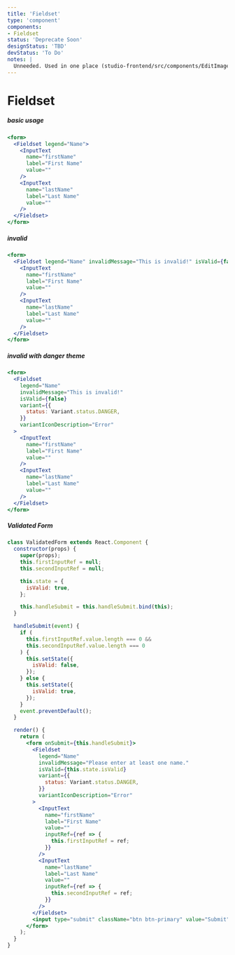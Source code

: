 ```yaml
---
title: 'Fieldset'
type: 'component'
components:
- Fieldset
status: 'Deprecate Soon'
designStatus: 'TBD'
devStatus: 'To Do'
notes: |
  Unneeded. Used in one place (studio-frontend/src/components/EditImageModal/index.jsx)
---
```



# Fieldset



##### basic usage

```jsx live
<form>
  <Fieldset legend="Name">
    <InputText
      name="firstName"
      label="First Name"
      value=""
    />
    <InputText
      name="lastName"
      label="Last Name"
      value=""
    />
  </Fieldset>
</form>
```

##### invalid

```jsx live
<form>
  <Fieldset legend="Name" invalidMessage="This is invalid!" isValid={false}>
    <InputText
      name="firstName"
      label="First Name"
      value=""
    />
    <InputText
      name="lastName"
      label="Last Name"
      value=""
    />
  </Fieldset>
</form>
```

##### invalid with danger theme

```jsx live
<form>
  <Fieldset
    legend="Name"
    invalidMessage="This is invalid!"
    isValid={false}
    variant={{
      status: Variant.status.DANGER,
    }}
    variantIconDescription="Error"
  >
    <InputText
      name="firstName"
      label="First Name"
      value=""
    />
    <InputText
      name="lastName"
      label="Last Name"
      value=""
    />
  </Fieldset>
</form>
```

##### Validated Form

```jsx live
class ValidatedForm extends React.Component {
  constructor(props) {
    super(props);
    this.firstInputRef = null;
    this.secondInputRef = null;

    this.state = {
      isValid: true,
    };

    this.handleSubmit = this.handleSubmit.bind(this);
  }

  handleSubmit(event) {
    if (
      this.firstInputRef.value.length === 0 &&
      this.secondInputRef.value.length === 0
    ) {
      this.setState({
        isValid: false,
      });
    } else {
      this.setState({
        isValid: true,
      });
    }
    event.preventDefault();
  }

  render() {
    return (
      <form onSubmit={this.handleSubmit}>
        <Fieldset
          legend="Name"
          invalidMessage="Please enter at least one name."
          isValid={this.state.isValid}
          variant={{
            status: Variant.status.DANGER,
          }}
          variantIconDescription="Error"
        >
          <InputText
            name="firstName"
            label="First Name"
            value=""
            inputRef={ref => {
              this.firstInputRef = ref;
            }}
          />
          <InputText
            name="lastName"
            label="Last Name"
            value=""
            inputRef={ref => {
              this.secondInputRef = ref;
            }}
          />
        </Fieldset>
        <input type="submit" className="btn btn-primary" value="Submit" />
      </form>
    );
  }
}
```

